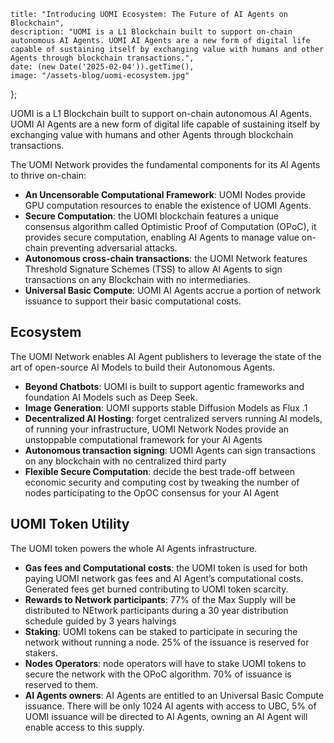 	title: "Introducing UOMI Ecosystem: The Future of AI Agents on Blockchain",
    description: "UOMI is a L1 Blockchain built to support on-chain autonomous AI Agents. UOMI AI Agents are a new form of digital life capable of sustaining itself by exchanging value with humans and other Agents through blockchain transactions.",
	date: (new Date('2025-02-04')).getTime(),
    image: "/assets-blog/uomi-ecosystem.jpg"
};

UOMI is a L1 Blockchain built to support on-chain autonomous AI Agents. UOMI AI Agents are a new form of digital life capable of sustaining itself by exchanging value with humans and other Agents through blockchain transactions.

The UOMI Network provides the fundamental components for its AI Agents to thrive on-chain:

- **An Uncensorable Computational Framework**: UOMI Nodes provide GPU computation resources to enable the existence of UOMI Agents.
- **Secure Computation**: the UOMI blockchain features a unique consensus algorithm called Optimistic Proof of Computation (OPoC), it provides secure computation, enabling AI Agents to manage value on-chain preventing adversarial attacks.
- **Autonomous cross-chain transactions**: the UOMI Network features Threshold Signature Schemes (TSS) to allow AI Agents to sign transactions on any Blockchain with no intermediaries.
- **Universal Basic Compute**: UOMI AI Agents accrue a portion of network issuance to support their basic computational costs.

## Ecosystem

The UOMI Network enables AI Agent publishers to leverage the state of the art of open-source AI Models to build their Autonomous Agents.

- **Beyond Chatbots**: UOMI is built to support agentic frameworks and foundation AI Models such as Deep Seek. 
- **Image Generation**: UOMI supports stable Diffusion Models as Flux .1
- **Decentralized AI Hosting**: forget centralized servers running AI models, of running your infrastructure, UOMI Network Nodes provide an unstoppable computational framework for your AI Agents 
- **Autonomous transaction signing**: UOMI Agents can sign transactions on any blockchain with no centralized third party
- **Flexible Secure Computation**: decide the best trade-off between economic security and computing cost by tweaking the number of nodes participating to the OpOC consensus for your AI Agent

## UOMI Token Utility

The UOMI token powers the whole AI Agents infrastructure.

- **Gas fees and Computational costs**: the UOMI token is used for both paying UOMI network gas fees and AI Agent’s computational costs. Generated fees get burned contributing to UOMI token scarcity.
- **Rewards to Network participants**: 77% of the Max Supply will be distributed to NEtwork participants during a 30 year distribution schedule guided by 3 years halvings
- **Staking**: UOMI tokens can be staked to participate in securing the network without running a node. 25% of the issuance is reserved for stakers.
- **Nodes Operators**: node operators will have to stake UOMI tokens to secure the network with the OPoC algorithm. 70% of issuance is reserved to them.
- **AI Agents owners**: AI Agents are entitled to an Universal Basic Compute issuance. There will be only 1024 AI agents with access to UBC, 5% of UOMI issuance will be directed to AI Agents, owning an AI Agent will enable access to this supply.